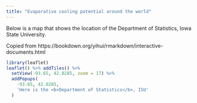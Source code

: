 ---
title: "Evaporative cooling potential around the world"
---
Below is a map that shows the location of the
Department of Statistics, Iowa State University.

Copied from https://bookdown.org/yihui/rmarkdown/interactive-documents.html

```{r out.width='100%', echo=FALSE}
library(leaflet)
leaflet() %>% addTiles() %>%
  setView(-93.65, 42.0285, zoom = 17) %>%
  addPopups(
    -93.65, 42.0285,
    'Here is the <b>Department of Statistics</b>, ISU'
  )
```